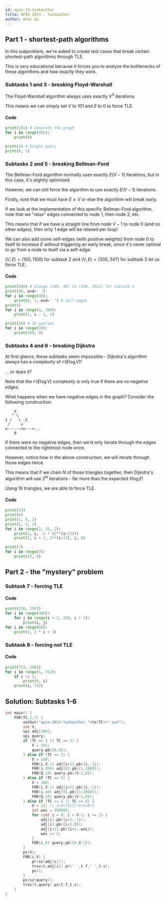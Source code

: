 ```yaml
---
id: apio-13-taskauthor
title: APIO 2013 - Taskauthor
author: Andi Qu
---
```


## Part 1 - shortest-path algorithms

In this subproblem, we're asked to create test cases that break certain shortest-path algorithms through TLE.

This is very educational because it forces you to analyze the bottlenecks of these algorithms and how exactly they work.

### Subtasks 1 and 3 - breaking Floyd-Warshall

The Floyd-Warshall algorithm always uses exactly $V^3$ iterations.

This means we can simply set $V$ to 101 and $E$ to 0 to force TLE.

#### Code

```py
print(101) # Generate the graph
for i in range(101):
    print(0)

print(1) # Single query
print(0, 1)
```

### Subtasks 2 and 5 - breaking Bellman-Ford

The Bellman-Ford algorithm normally uses exactly $E(V - 1)$ iterations, but in this case, it's slightly optimized.

However, we can still force the algorithm to use exactly $E(V - 1)$ iterations.

Firstly, note that we must have $E \geq V$ or else the algorithm will break early.

If we look at the implementation of this specific Bellman-Ford algorithm, note that we "relax" edges connected to node 1, then node 2, etc.

This means that if we have a straight line from node $V - 1$ to node 0 (and no other edges), then only 1 edge will be relaxed per loop!

We can also add some self-edges (with positive weights) from node 0 to itself to increase $E$ without triggering an early break, since it's never optimal to go from a node to itself via a self-edge.

$(V, E) = (100, 1100)$ for subtask 2 and $(V, E) = (300, 347)$ for subtask 5 let us force TLE.

#### Code

```py
print(300) # Change (300, 48) to (100, 1011) for subtask 2
print(48, end=' ')
for i in range(48):
    print(0, 1, end=' ') # Self edges
print()
for i in range(1, 300):
    print(1, i - 1, 1)

print(10) # 10 queries
for i in range(10):
    print(299, 0)
```

### Subtasks 4 and 6 - breaking Dijkstra

At first glance, these subtasks seem impossible - Dijkstra's algorithm always has a complexity of $\mathcal{O}(E \log V)$!

... or does it?

Note that the $\mathcal{O}(E \log V)$ complexity is only true if there are no negative edges.

What happens when we have negative edges in the graph? Consider the following construction:

```
    o
   ^ \
1 /   \ -2
 /     v
o------>o--->...
    0
```

If there were no negative edges, then we'd only iterate through the edges connected to the rightmost node once.

However, notice how in the above construction, we will iterate through those edges twice.

This means that if we chain $N$ of those triangles together, then Dijkstra's algorithm will use $2^N$ iterations - far more than the expected $V \log E$!

Using 16 triangles, we are able to force TLE.

#### Code

```py
print(33)
print(0)
print(1, 0, 1)
print(1, 1, 1)
for i in range(2, 31, 2):
    print(1, i, -2 * (2**(i//2)))
    print(2, i + 1, 2**(i//2), i, 0)

print(7)
for i in range(7):
    print(32, 0)
```

## Part 2 - the "mystery" problem

### Subtask 7 - forcing TLE

<IncompleteSection />

#### Code

```py
print(250, 1501)
for i in range(300):
    for j in range(i + 1, 250, i + 1):
        print(i, j)
for i in range(88):
    print(1, 2 * i + 3)
```

### Subtask 8 - forcing not TLE

<IncompleteSection />

#### Code

```py
print(753, 1501)
for i in range(1, 752):
    if i != 1:
        print(0, i)
    print(i, 752)
```

<LanguageSection>

<CPPSection>

## Solution: Subtasks 1-6

```cpp
int main() {
    FOR(TC,1,7) {
        setOut("apio-2013-taskauthor_"+ts(TC)+".out");
        int V;
        vpi adj[300];
        vpi query;
        if (TC == 1 || TC == 3) {
            V = 101;
            query.pb({0,0});
        } else if (TC == 2) {
            V = 100;
            F0R(i,V-1) adj[i+1].pb({i,-1});
            F0R(i,950) adj[0].pb({1,1000});
            F0R(Q,10) query.pb({V-1,0});
        } else if (TC == 5) {
            V = 300;
            F0R(i,V-1) adj[i+1].pb({i,-1});
            F0R(i,40) adj[0].pb({1,1000});
            F0R(Q,10) query.pb({V-1,0});
        } else if (TC == 4 || TC == 6) {
            V = 33; // 1+V+(V/2)*6+1+6*2
            int wei = 999999;
            for (int i = 0; i < V-1; i += 2) {
                adj[i].pb({i+2,-1});
                adj[i].pb({i+1,0});
                adj[i+1].pb({i+2,-wei});
                wei /= 2;
            }
            F0R(i,6) query.pb({0,V-1});
        }
        ps(V);
        F0R(i,V) {
            pr(sz(adj[i]));
            trav(t,adj[i]) pr(' ',t.f,' ',t.s);
            ps();
        }
        ps(sz(query));
        trav(t,query) ps(t.f,t.s);
    }
}
```


</CPPSection>

<JavaSection>



</JavaSection>

<PySection>

</PySection>

</LanguageSection>